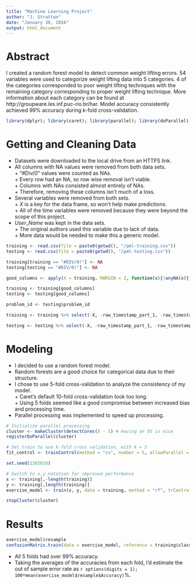 ```yaml
---
title: "Machine Learning Project"
author: "J. Stratton"
date: "January 30, 2016"
output: html_document
---
```


# Abstract
I created a random forest model to detect common weight lifting errors. 54 variables were used to categorize weight lifting data into 5 categories. 4 of the categories corresponded to poor weight lifting techniques with the remaining category corresponding to proper weight lifting technique. More information about each category can be found at http://groupware.les.inf.puc-rio.br/har. Model accuracy consistently achieved 99% accuracy during k-fold cross-validation.

```r
library(dplyr); library(caret); library(parallel); library(doParallel); library(randomForest)
```

# Getting and Cleaning Data
* Datasets were downloaded to the local drive from an HTTPS link.  
* All columns with NA values were removed from both data sets.  
        + "#Div/0" values were counted as NAs.  
        + Every row had an NA, so row wise removal isn't viable.  
        + Columns with NAs consisted almost entirely of NAs.  
        + Therefore, removing these columns isn't much of a loss.  
* Several variables were removed from both sets.  
        + _X_ is a key for the data frame, so won't help make predictions.  
        + All of the time variables were removed because they were beyond the scope of this project.  
* _User_\__Name_ was kept in the data sets.  
        + The original authors used this variable due to lack of data.  
        + More data would be needed to make this a generic model.  


```r
training <- read.csv(file = paste0(getwd(), "/pml-training.csv"))
testing <- read.csv(file = paste0(getwd(), "/pml-testing.csv"))

training[training == "#DIV/0!"] <- NA
testing[testing == "#DIV/0!"] <- NA

good_columns <- apply(X = training, MARGIN = 2, function(x){!anyNA(x)})

training <- training[good_columns]
testing <- testing[good_columns]

problem_id <- testing$problem_id

training <- training %>% select(-X, -raw_timestamp_part_1, -raw_timestamp_part_2, -cvtd_timestamp, -new_window, -num_window)

testing <- testing %>% select(-X, -raw_timestamp_part_1, -raw_timestamp_part_2, -cvtd_timestamp, -new_window, -num_window, -problem_id)
```

# Modeling
* I decided to use a random forest model.  
* Random forests are a good choice for categorical data due to their structure.  
* I chose to use 5-fold cross-validation to analyze the consistency of my model.  
        + Caret's default 10-fold cross-validation took too long.  
        + Using 5 folds seemed like a good compromise between increased bias and processing time.  
* Parallel processing was implemented to speed up processing.  

```r
# Initialize parallel processing
cluster <- makeCluster(detectCores() - 1) # Having an OS is nice
registerDoParallel(cluster)

# Set train to use k-fold cross validation, with k = 5
fit_control <- trainControl(method = "cv", number = 5, allowParallel = TRUE)

set.seed(1302016)

# Switch to x,y notation for improved performance
x <- training[,-length(training)]
y <- training[,length(training)]
exercise_model <- train(x, y, data = training, method = "rf", trControl = fit_control)

stopCluster(cluster)
```

# Results

```r
exercise_model$resample
confusionMatrix.train(data = exercise_model, reference = training$classe)
```

* All 5 folds had over 99% accuracy.  
* Taking the averages of the accuracies from each fold, I'd estimate the out of sample error rate as `r options(digits = 1); 100*mean(exercise_model$resample$Accuracy)`%.  
